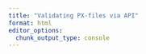 ```yaml
---
title: "Validating PX-files via API"
format: html
editor_options: 
  chunk_output_type: console
---
```






